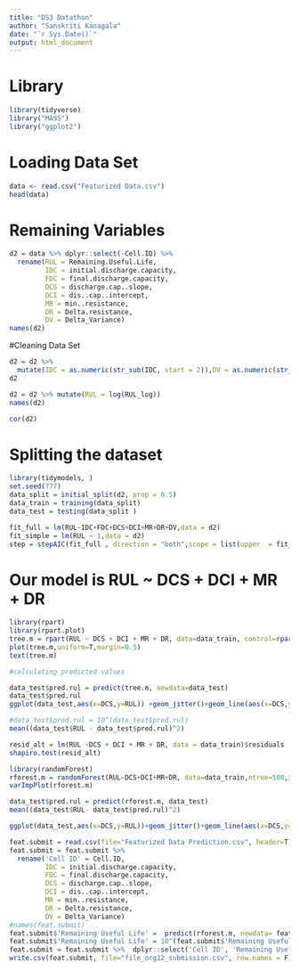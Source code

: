 ```yaml
---
title: "DS3 Datathon"
author: "Sanskriti Kanagala"
date: "`r Sys.Date()`"
output: html_document
---
```

# Library
```r
library(tidyverse)
library("MASS")
library("ggplot2")
```

# Loading Data Set
```r
data <- read.csv("Featurized Data.csv")
head(data)
```

# Remaining Variables
```r
d2 = data %>% dplyr::select(-Cell.ID) %>%
  rename(RUL = Remaining.Useful.Life,
         IDC = initial.discharge.capacity,
         FDC = final.discharge.capacity,
         DCS = discharge.cap..slope,
         DCI = dis..cap..intercept,
         MR = min..resistance,
         DR = Delta.resistance,
         DV = Delta_Variance)
names(d2)
```

#Cleaning Data Set
```r
d2 = d2 %>% 
  mutate(IDC = as.numeric(str_sub(IDC, start = 2)),DV = as.numeric(str_sub(DV, end = -2)))
d2
```

```r
d2 = d2 %>% mutate(RUL = log(RUL_log))
names(d2)
```


```r
cor(d2)
```

# Splitting the dataset
```r
library(tidymodels, )
set.seed(777)
data_split = initial_split(d2, prop = 0.5)
data_train = training(data_split)
data_test = testing(data_split )
```



```r
fit_full = lm(RUL~IDC+FDC+DCS+DCI+MR+DR+DV,data = d2)
fit_simple = lm(RUL ~ 1,data = d2)
step = stepAIC(fit_full , direction = "both",scope = list(upper  = fit_full,lower  =fit_simple))
```

# Our model is RUL ~ DCS + DCI + MR + DR

```r
library(rpart)
library(rpart.plot)
tree.m = rpart(RUL ~ DCS + DCI + MR + DR, data=data_train, control=rpart.control(maxdepth = 2))
plot(tree.m,uniform=T,margin=0.5)
text(tree.m)
```
```r
#calculating predicted values

data_test$pred.rul = predict(tree.m, newdata=data_test)
data_test$pred.rul
ggplot(data_test,aes(x=DCS,y=RUL)) +geom_jitter()+geom_line(aes(x=DCS,y=pred.rul),col="blue",linewidth=1.1)
```

```r
#data_test$pred.rul = 10^(data_test$pred.rul)
mean((data_test$RUL - data_test$pred.rul)^2)
```
```r
resid_alt = lm(RUL ~DCS + DCI + MR + DR, data = data_train)$residuals
shapiro.test(resid_alt)
```


```r
library(randomForest)
rforest.m = randomForest(RUL~DCS+DCI+MR+DR, data=data_train,ntree=500,importance=TRUE)
varImpPlot(rforest.m)
```

```r
data_test$pred.rul = predict(rforest.m, data_test)
mean((data_test$RUL- data_test$pred.rul)^2)
```
```r
ggplot(data_test,aes(x=DCS,y=RUL))+geom_jitter()+geom_line(aes(x=DCS,y=pred.rul),col="blue",linewidth=1.1)
```




```r
feat.submit = read.csv(file="Featurized Data Prediction.csv", header=T)
feat.submit = feat.submit %>%
  rename('Cell ID' = Cell.ID,
         IDC = initial.discharge.capacity,
         FDC = final.discharge.capacity,
         DCS = discharge.cap..slope,
         DCI = dis..cap..intercept,
         MR = min..resistance,
         DR = Delta.resistance,
         DV = Delta_Variance)
#names(feat.submit)
feat.submit$'Remaining Useful Life' =  predict(rforest.m, newdata= feat.submit)
feat.submit$'Remaining Useful Life' = 10^(feat.submit$'Remaining Useful Life')
feat.submit = feat.submit %>%  dplyr::select('Cell ID', 'Remaining Useful Life')
write.csv(feat.submit, file="file_org12_submission.csv", row.names = F)
```

